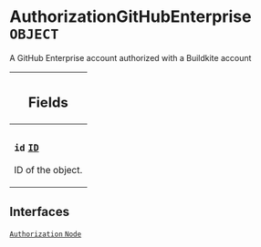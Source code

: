 <!--
  _____   ____    _   _  ____ _______   ______ _____ _____ _______
  |  __  / __   |  | |/ __ __   __| |  ____|  __ _   _|__   __|
  | |  | | |  | | |  | | |  | | | |    | |__  | |  | || |    | |
  | |  | | |  | | | . ` | |  | | | |    |  __| | |  | || |    | |
  | |__| | |__| | | |  | |__| | | |    | |____| |__| || |_   | |
  |_____/ ____/  |_| _|____/  |_|    |______|_____/_____|  |_|
  This file is auto-generated by script/generate_graphql_api_content.sh,
  please build the schema.json by running `rails api:graph:export`
  with https://github.com/buildkite/buildkite/,
  replace the content in data/graphql_data_schema.json
  and run the generation script `./scripts/generate-graphql-api-content.sh`.
-->
<!-- vale off -->
<h1 class="has-pills" data-algolia-exclude>
  AuthorizationGitHubEnterprise
  <span class="pill pill--object pill--normal-case pill--large"><code>OBJECT</code></span>
</h1>
<!-- vale on -->

<p>A GitHub Enterprise account authorized with a Buildkite account</p>

<table class="responsive-table responsive-table--single-column-rows">
  <thead>
    <th>
      <h2 data-algolia-exclude>Fields</h2>
    </th>
  </thead>
  <tbody>
    <tr>
      <td>
        <h3 class="is-small has-pills">
          <code>id</code>
          <a
            href="/docs/apis/graphql/schemas/scalar/id"
            class="pill pill--scalar pill--normal-case pill--medium"
            title="Go to SCALAR ID"
          >
            <code>ID</code>
          </a>
        </h3>
        <p>ID of the object.</p>
      </td>
    </tr>
  </tbody>
</table>

<h2 data-algolia-exclude>Interfaces</h2>
<a
  href="/docs/apis/graphql/schemas/interface/authorization"
  class="pill pill--interface pill--normal-case pill--large"
  title="Go to INTERFACE Authorization"
>
  <code>Authorization</code>
</a>
<a
  href="/docs/apis/graphql/schemas/interface/node"
  class="pill pill--interface pill--normal-case pill--large"
  title="Go to INTERFACE Node"
>
  <code>Node</code>
</a>
